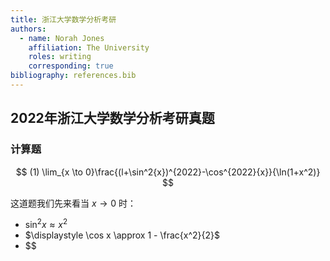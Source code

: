 ```yaml
---
title: 浙江大学数学分析考研
authors:
  - name: Norah Jones
    affiliation: The University
    roles: writing
    corresponding: true
bibliography: references.bib
---
```


## 2022年浙江大学数学分析考研真题
### 计算题

$$
(1)  \lim_{x \to 0}\frac{(l+\sin^2{x})^{2022}-\cos^{2022}{x}}{\ln(1+x^2)}
$$

这道题我们先来看当 $\displaystyle x \rightarrow 0$ 时：

- $\displaystyle \sin^{2}x \approx x^2$
- $\displaystyle \cos x \approx 1 - \frac{x^2}{2}$
- $$
